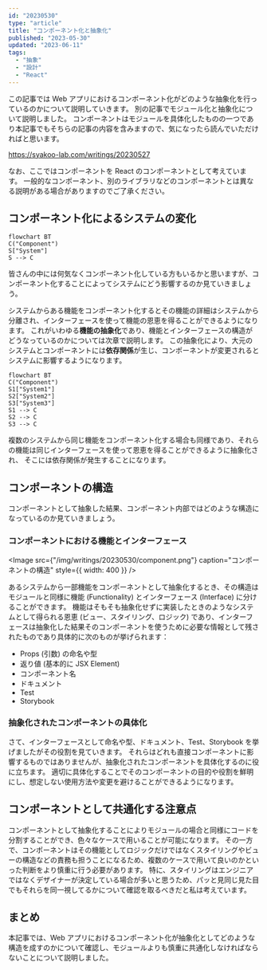 ```yaml
---
id: "20230530"
type: "article"
title: "コンポーネント化と抽象化"
published: "2023-05-30"
updated: "2023-06-11"
tags:
  - "抽象"
  - "設計"
  - "React"
---
```


この記事では Web アプリにおけるコンポーネント化がどのような抽象化を行っているのかについて説明していきます。
別の記事でモジュール化と抽象化について説明しました。
コンポーネントはモジュールを具体化したものの一つであり本記事でもそちらの記事の内容を含みますので、気になったら読んでいただければと思います。

https://syakoo-lab.com/writings/20230527

なお、ここではコンポーネントを React のコンポーネントとして考えています。
一般的なコンポーネント、別のライブラリなどのコンポーネントとは異なる説明がある場合がありますのでご了承ください。

## コンポーネント化によるシステムの変化

```mermaid
flowchart BT
C("Component")
S["System"]
S --> C
```

皆さんの中には何気なくコンポーネント化している方もいるかと思いますが、コンポーネント化することによってシステムにどう影響するのか見ていきましょう。

システムからある機能をコンポーネント化するとその機能の詳細はシステムから分離され、インターフェースを使って機能の恩恵を得ることができるようになります。
これがいわゆる**機能の抽象化**であり、機能とインターフェースの構造がどうなっているのかについては次章で説明します。
この抽象化により、大元のシステムとコンポーネントには**依存関係**が生じ、コンポーネントが変更されるとシステムに影響するようになります。

```mermaid
flowchart BT
C("Component")
S1["System1"]
S2["System2"]
S3["System3"]
S1 --> C
S2 --> C
S3 --> C
```

複数のシステムから同じ機能をコンポーネント化する場合も同様であり、それらの機能は同じインターフェースを使って恩恵を得ることができるように抽象化され、
そこには依存関係が発生することになります。

## コンポーネントの構造

コンポーネントとして抽象した結果、コンポーネント内部ではどのような構造になっているのか見ていきましょう。

### コンポーネントにおける機能とインターフェース

<Image
  src={"/img/writings/20230530/component.png"}
  caption="コンポーネントの構造"
  style={{ width: 400 }}
/>

あるシステムから一部機能をコンポーネントとして抽象化するとき、その構造はモジュールと同様に機能 (Functionality) とインターフェース (Interface) に分けることができます。
機能はそもそも抽象化せずに実装したときのようなシステムとして得られる恩恵 (ビュー、スタイリング、ロジック) であり、インターフェースは抽象化した結果そのコンポーネントを使うために必要な情報として残されたものであり具体的に次のものが挙げられます：

- Props (引数) の命名や型
- 返り値 (基本的に JSX Element)
- コンポーネント名
- ドキュメント
- Test
- Storybook

### 抽象化されたコンポーネントの具体化

さて、インターフェースとして命名や型、ドキュメント、Test、Storybook を挙げましたがその役割を見ていきます。
それらはどれも直接コンポーネントに影響するものではありませんが、抽象化されたコンポーネントを具体化するのに役に立ちます。
適切に具体化することでそのコンポーネントの目的や役割を鮮明にし、想定しない使用方法や変更を避けることができるようになります。

## コンポーネントとして共通化する注意点

コンポーネントとして抽象化することによりモジュールの場合と同様にコードを分割することができ、色々なケースで用いることが可能になります。
その一方で、コンポーネントはその機能としてロジックだけではなくスタイリングやビューの構造などの責務も担うことになるため、複数のケースで用いて良いのかといった判断をより慎重に行う必要があります。
特に、スタイリングはエンジニアではなくデザイナーが決定している場合が多いと思うため、パッと見同じ見た目でもそれらを同一視してるかについて確認を取るべきだと私は考えています。

## まとめ

本記事では、Web アプリにおけるコンポーネント化が抽象化としてどのような構造を成すのかについて確認し、モジュールよりも慎重に共通化しなければならないことについて説明しました。
